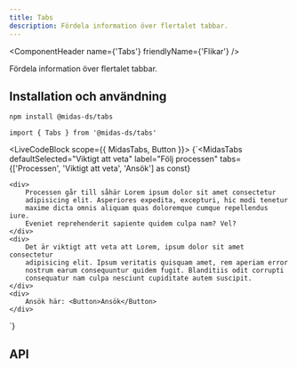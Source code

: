 ```yaml
---
title: Tabs
description: Fördela information över flertalet tabbar.
---
```



<ComponentHeader
  name={'Tabs'}
  friendlyName={'Flikar'}
/>

Fördela information över flertalet tabbar.

## Installation och användning

```bash npm2yarn
npm install @midas-ds/tabs
```

```tsx
import { Tabs } from '@midas-ds/tabs'
```

<LiveCodeBlock scope={{ MidasTabs, Button }}>
  {`<MidasTabs
    defaultSelected="Viktigt att veta"
    label="Följ processen"
    tabs={['Processen', 'Viktigt att veta', 'Ansök'] as const}
>
    <div>
        Processen går till såhär Lorem ipsum dolor sit amet consectetur
        adipisicing elit. Asperiores expedita, excepturi, hic modi tenetur
        maxime dicta omnis aliquam quas doloremque cumque repellendus iure.
        Eveniet reprehenderit sapiente quidem culpa nam? Vel?
    </div>
    <div>
        Det är viktigt att veta att Lorem, ipsum dolor sit amet consectetur
        adipisicing elit. Ipsum veritatis quisquam amet, rem aperiam error
        nostrum earum consequuntur quidem fugit. Blanditiis odit corrupti
        consequatur nam culpa nesciunt cupiditate autem suscipit.
    </div>
    <div>
        Ansök här: <Button>Ansök</Button>
    </div>
</MidasTabs>`}
</LiveCodeBlock>

## API

<PropTable name='Tabs' />
